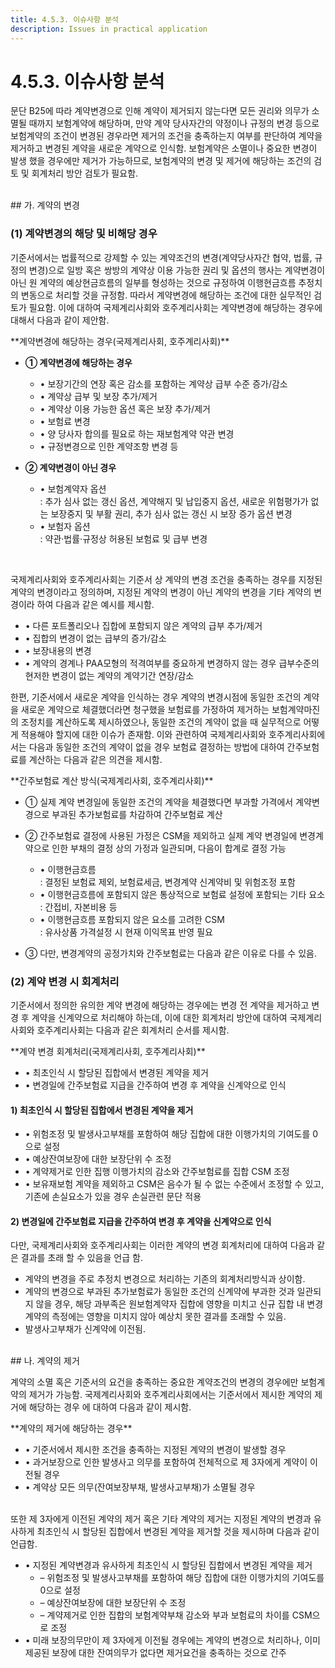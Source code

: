 ```yaml
---
title: 4.5.3. 이슈사항 분석
description: Issues in practical application
---
```


# 4.5.3. 이슈사항 분석

문단 B25에 따라 계약변경으로 인해 계약이 제거되지 않는다면 모든 권리와 의무가 소멸될 때까지 보험계약에 해당하며, 만약 계약 당사자간의 약정이나 규정의 변경 등으로 보험계약의 조건이 변경된 경우라면 제거의 조건을 충족하는지 여부를 판단하여 계약을 제거하고 변경된 계약을 새로운 계약으로 인식함. 보험계약은 소멸이나 중요한 변경이 발생 했을 경우에만 제거가 가능하므로, 보험계약의 변경 및 제거에 해당하는 조건의 검토 및 회계처리 방안 검토가 필요함.

<br/>
## 가. 계약의 변경

### (1) 계약변경의 해당 및 비해당 경우
기준서에서는 법률적으로 강제할 수 있는 계약조건의 변경(계약당사자간 협약, 법률, 규정의 변경)으로 일방 혹은 쌍방의 계약상 이용 가능한 권리 및 옵션의 행사는 계약변경이 아닌 원 계약의 예상현금흐름의 일부를 형성하는 것으로 규정하여 이행현금흐름 추정치의 변동으로 처리할 것을 규정함. 따라서 계약변경에 해당하는 조건에 대한 실무적인 검토가 필요함. 이에 대하여 국제계리사회와 호주계리사회는 계약변경에 해당하는 경우에 대해서 다음과 같이 제안함.

<Callout severity="info">
**계약변경에 해당하는 경우(국제계리사회, 호주계리사회)**

* **① 계약변경에 해당하는 경우**
  * • 보장기간의 연장 혹은 감소를 포함하는 계약상 급부 수준 증가/감소
  * • 계약상 급부 및 보장 추가/제거
  * • 계약상 이용 가능한 옵션 혹은 보장 추가/제거
  * • 보험료 변경
  * • 양 당사자 합의를 필요로 하는 재보험계약 약관 변경
  * • 규정변경으로 인한 계약조항 변경 등

* **② 계약변경이 아닌 경우**
  * • 보험계약자 옵션\
    : 추가 심사 없는 갱신 옵션, 계약해지 및 납입중지 옵션, 새로운 위험평가가 없는 보장중지 및 부활 권리, 추가 심사 없는 갱신 시 보장 증가 옵션 변경
  * • 보험자 옵션\
    : 약관·법률·규정상 허용된 보험료 및 급부 변경
</Callout>

<br/>

국제계리사회와 호주계리사회는 기준서 상 계약의 변경 조건을 충족하는 경우를 지정된 계약의 변경이라고 정의하며, 지정된 계약의 변경이 아닌 계약의 변경을 기타 계약의 변경이라 하여 다음과 같은 예시를 제시함.

* • 다른 포트폴리오나 집합에 포함되지 않은 계약의 급부 추가/제거
* • 집합의 변경이 없는 급부의 증가/감소
* • 보장내용의 변경
* • 계약의 경계나 PAA모형의 적격여부를 중요하게 변경하지 않는 경우 급부수준의 현저한 변경이 없는 계약의 계약기간 연장/감소

한편, 기준서에서 새로운 계약을 인식하는 경우 계약의 변경시점에 동일한 조건의 계약을 새로운 계약으로 체결했더라면 청구했을 보험료를 가정하여 제거하는 보험계약마진의 조정치를 계산하도록 제시하였으나, 동일한 조건의 계약이 없을 때 실무적으로 어떻게 적용해야 할지에 대한 이슈가 존재함. 이와 관련하여 국제계리사회와 호주계리사회에서는 다음과 동일한 조건의 계약이 없을 경우 보험료 결정하는 방법에 대하여 간주보험료를 계산하는 다음과 같은 의견을 제시함.

<Callout severity="info">
**간주보험료 계산 방식(국제계리사회, 호주계리사회)**

* ① 실제 계약 변경일에 동일한 조건의 계약을 체결했다면 부과할 가격에서 계약변경으로 부과된 추가보험료를 차감하여 간주보험료 계산

* ② 간주보험료 결정에 사용된 가정은 CSM을 제외하고 실제 계약 변경일에 변경계약으로 인한 부채의 결정 상의 가정과 일관되며, 다음이 합계로 결정 가능
  * • 이행현금흐름\
    : 결정된 보험료 제외, 보험료세금, 변경계약 신계약비 및 위험조정 포함
  * • 이행현금흐름에 포함되지 않은 통상적으로 보험료 설정에 포함되는 기타 요소\
    : 간접비, 자본비용 등
  * • 이행현금흐름 포함되지 않은 요소를 고려한 CSM\
    : 유사상품 가격설정 시 현재 이익목표 반영 필요

* ③ 다만, 변경계약의 공정가치와 간주보험료는 다음과 같은 이유로 다를 수 있음.

<CenterImg src="/ifrs/표4-41.png" width="500" caption="[변경계약의 공정가치와 간주보험료 비교]" />
</Callout>

### (2) 계약 변경 시 회계처리 

기준서에서 정의한 유의한 계약 변경에 해당하는 경우에는 변경 전 계약을 제거하고 변경 후 계약을 신계약으로 처리해야 하는데, 이에 대한 회계처리 방안에 대하여 국제계리사회와 호주계리사회는 다음과 같은 회계처리 순서를 제시함.

<Callout severity="info">
**계약 변경 회계처리(국제계리사회, 호주계리사회)**

* • 최초인식 시 할당된 집합에서 변경된 계약을 제거
* • 변경일에 간주보험료 지급을 간주하여 변경 후 계약을 신계약으로 인식

</Callout>

#### 1) 최초인식 시 할당된 집합에서 변경된 계약을 제거

* • 위험조정 및 발생사고부채를 포함하여 해당 집합에 대한 이행가치의 기여도를 0으로 설정
* • 예상잔여보장에 대한 보장단위 수 조정
* • 계약제거로 인한 집행 이행가치의 감소와 간주보험료를 집합 CSM 조정
* • 보유재보험 계약을 제외하고 CSM은 음수가 될 수 없는 수준에서 조정할 수 있고, 기존에 손실요소가 있을 경우 손실관련 문단 적용

#### 2) 변경일에 간주보험료 지급을 간주하여 변경 후 계약을 신계약으로 인식

다만, 국제계리사회와 호주계리사회는 이러한 계약의 변경 회계처리에 대하여 다음과 같은 결과를 초래 할 수 있음을 언급 함.

* 계약의 변경을 주로 추정치 변경으로 처리하는 기존의 회계처리방식과 상이함.
* 계약의 변경으로 부과된 추가보험료가 동일한 조건의 신계약에 부과한 것과 일관되지 않을 경우, 해당 과부족은 원보험계약자 집합에 영향을 미치고 신규 집합 내 변경계약의 측정에는 영향을 미치지 않아 예상치 못한 결과를 초래할 수 있음.
* 발생사고부채가 신계약에 이전됨.

<br/>
## 나. 계약의 제거

계약의 소멸 혹은 기준서의 요건을 충족하는 중요한 계약조건의 변경의 경우에만 보험계약의 제거가 가능함. 국제계리사회와 호주계리사회에서는 기준서에서 제시한 계약의 제거에 해당하는 경우 에 대하여 다음과 같이 제시함.

<Callout severity="info">
**계약의 제거에 해당하는 경우**

* • 기준서에서 제시한 조건을 충족하는 지정된 계약의 변경이 발생할 경우
* • 과거보장으로 인한 발생사고 의무를 포함하여 전체적으로 제 3자에게 계약이 이전될 경우
* • 계약상 모든 의무(잔여보장부채, 발생사고부채)가 소멸될 경우
</Callout>

<br/>
또한 제 3자에게 이전된 계약의 제거 혹은 기타 계약의 제거는 지정된 계약의 변경과 유사하게 최초인식 시 할당된 집합에서 변경된 계약을 제거할 것을 제시하며 다음과 같이 언급함.

* • 지정된 계약변경과 유사하게 최초인식 시 할당된 집합에서 변경된 계약을 제거
  * – 위험조정 및 발생사고부채를 포함하여 해당 집합에 대한 이행가치의 기여도를 0으로 설정
  * – 예상잔여보장에 대한 보장단위 수 조정
  * – 계약제거로 인한 집합의 보험계약부채 감소와 부과 보험료의 차이를 CSM으로 조정
* • 미래 보장의무만이 제 3자에게 이전될 경우에는 계약의 변경으로 처리하나, 이미 제공된 보장에 대한 잔여의무가 없다면 제거요건을 충족하는 것으로 간주
